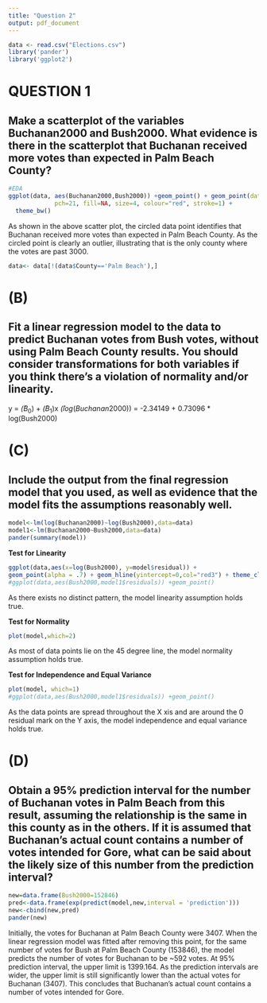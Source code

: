 ```yaml
---
title: "Question 2"
output: pdf_document
---
```



```r

data <- read.csv("Elections.csv")
library('pander')
library('ggplot2')


```

# **QUESTION 1**

## **Make a scatterplot of the variables Buchanan2000 and Bush2000. What evidence is there in the scatterplot that Buchanan received more votes than expected in Palm Beach County?**


```r
#EDA
ggplot(data, aes(Buchanan2000,Bush2000)) +geom_point() + geom_point(data=data[data$Buchanan2000>3000,],
             pch=21, fill=NA, size=4, colour="red", stroke=1) +
  theme_bw()


```
As shown in the above scatter plot, the circled data point identifies that Buchanan received more votes than expected in Palm Beach County. As the circled point is clearly an outlier,  illustrating that is the only county where the votes are past 3000. 

```r
data<- data[!(data$County=='Palm Beach'),]

```

# **(B)**
## **Fit a linear regression model to the data to predict Buchanan votes from Bush votes, without using Palm Beach County results. You should consider transformations for both variables if you think there’s a violation of normality and/or linearity.**

y = $\hat(B_0)$ + $\hat(B_1)$x
\newline
\newline
$\hat(log(Buchanan2000))$ = -2.34149  + 0.73096 * log(Bush2000)


# **(C)**
## **Include the output from the final regression model that you used, as well as evidence that the model fits the assumptions reasonably well.**

``` r

model<-lm(log(Buchanan2000)~log(Bush2000),data=data)
model1<-lm(Buchanan2000~Bush2000,data=data)
pander(summary(model))
```



**Test for Linearity**

``` r

ggplot(data,aes(x=log(Bush2000), y=model$residual)) +
geom_point(alpha = .7) + geom_hline(yintercept=0,col="red3") + theme_classic() + labs(title="Residuals vs log(Bush2000)",x="log(Bush2000)",y="Residuals")
#ggplot(data,aes(Bush2000,model1$residuals)) +geom_point()
```

As there exists no distinct pattern, the model linearity assumption holds true. 
\hfill\break

**Test for Normality**

``` r
plot(model,which=2)

```

As most of data points lie on the 45 degree line, the model normality assumption holds true.

\hfill\break

**Test for Independence and Equal Variance**

``` r
plot(model, which=1)
#ggplot(data,aes(Bush2000,model1$residuals)) +geom_point()
```

As the data points are spread throughout the X xis and are around the 0 residual mark on the Y axis, the model independence and equal variance holds true.


# **(D)**
## **Obtain a 95% prediction interval for the number of Buchanan votes in Palm Beach from this result, assuming the relationship is the same in this county as in the others. If it is assumed that Buchanan’s actual count contains a number of votes intended for Gore, what can be said about the likely size of this number from the prediction interval?**

```r
new=data.frame(Bush2000=152846)
pred<-data.frame(exp(predict(model,new,interval = 'prediction')))
new<-cbind(new,pred)
pander(new)
```

Initially, the votes for Buchanan at Palm Beach County were 3407. When the linear regression model was fitted after removing this point, for the same number of votes for Bush at Palm Beach County (153846), the model predicts the number of votes for Buchanan to be ~592 votes. At 95% prediction interval, the upper limit is 1399.164. As the prediction intervals are wider, the upper limit is still significantly lower than the actual votes for Buchanan (3407). This concludes that Buchanan's actual count contains a number of votes intended for Gore.
